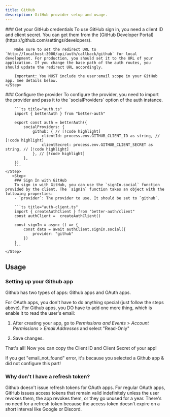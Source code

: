 ```yaml
---
title: GitHub
description: GitHub provider setup and usage.
---
```


<Steps>
    <Step> 
        ### Get your GitHub credentials
        To use GitHub sign in, you need a client ID and client secret. You can get them from the [GitHub Developer Portal](https://github.com/settings/developers).

        Make sure to set the redirect URL to `http://localhost:3000/api/auth/callback/github` for local development. For production, you should set it to the URL of your application. If you change the base path of the auth routes, you should update the redirect URL accordingly.

        Important: You MUST include the user:email scope in your GitHub app. See details below.
    </Step>

  <Step>
        ### Configure the provider
        To configure the provider, you need to import the provider and pass it to the `socialProviders` option of the auth instance.

        ```ts title="auth.ts"
        import { betterAuth } from "better-auth"
        
        export const auth = betterAuth({
            socialProviders: {
                github: { // [!code highlight]
                    clientId: process.env.GITHUB_CLIENT_ID as string, // [!code highlight]
                    clientSecret: process.env.GITHUB_CLIENT_SECRET as string, // [!code highlight]
                }, // [!code highlight]
            },
        })
        ```
    </Step>
       <Step>
        ### Sign In with GitHub
        To sign in with GitHub, you can use the `signIn.social` function provided by the client. The `signIn` function takes an object with the following properties:
        - `provider`: The provider to use. It should be set to `github`.

        ```ts title="auth-client.ts"  
        import { createAuthClient } from "better-auth/client"
        const authClient =  createAuthClient()
        
        const signIn = async () => {
            const data = await authClient.signIn.social({
                provider: "github"
            })
        }
        ```
    </Step>
</Steps>

## Usage

### Setting up your Github app

Github has two types of apps: Github apps and OAuth apps.

For OAuth apps, you don't have to do anything special (just follow the steps above). For Github apps, you DO have to add one more thing, which is enable it to read the user's email:

1. After creating your app, go to *Permissions and Events* > *Account Permissions* > *Email Addresses* and select "Read-Only"

2. Save changes. 

That's all! Now you can copy the Client ID and Client Secret of your app! 

<Callout>
If you get "email_not_found" error, it's because you selected a Github app & did not configure this part!
</Callout>

### Why don't I have a refresh token?

Github doesn't issue refresh tokens for OAuth apps. For regular OAuth apps,
GitHub issues access tokens that remain valid indefinitely unless the user revokes them,
the app revokes them, or they go unused for a year.
There's no need for a refresh token because the access token doesn't expire on a short interval like Google or Discord.
